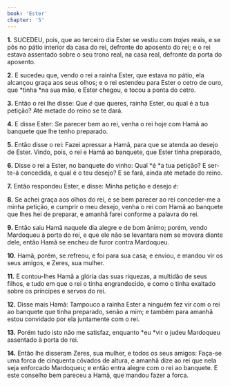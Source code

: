 ```yaml
---
book: 'Ester'
chapter: '5'
---
```


**1.** SUCEDEU, pois, que ao terceiro dia Ester se vestiu com *trajes* reais, e se pôs no pátio interior da casa do rei, defronte do aposento do rei; e o rei estava assentado sobre o seu trono real, na casa real, defronte da porta do aposento.

**2.** E sucedeu que, vendo o rei a rainha Ester, que estava no pátio, ela alcançou graça aos seus olhos; e o rei estendeu para Ester o cetro de ouro, que *tinha *na sua mão, e Ester chegou, e tocou a ponta do cetro.

**3.** Então o rei lhe disse: Que *é* que queres, rainha Ester, ou qual é a tua petição? Até metade do reino se te dará.

**4.** E disse Ester: Se parecer bem ao rei, venha o rei hoje com Hamã ao banquete que lhe tenho preparado.

**5.** Então disse o rei: Fazei apressar a Hamã, para que se atenda ao desejo de Ester. Vindo, pois, o rei e Hamã ao banquete, que Ester tinha preparado,

**6.** Disse o rei a Ester, no banquete do vinho: Qual *é *a tua petição? E ser-te-á concedida, e qual é o teu desejo? E se fará, ainda até metade do reino.

**7.** Então respondeu Ester, e disse: Minha petição e desejo *é:*

**8.** Se achei graça aos olhos do rei, e se bem parecer ao rei conceder-me a minha petição, e cumprir o meu desejo, venha o rei com Hamã ao banquete que lhes hei de preparar, e amanhã farei conforme a palavra do rei.

**9.** Então saiu Hamã naquele dia alegre e de bom ânimo; porém, vendo Mardoqueu à porta do rei, e que ele não se levantara nem se movera diante dele, então Hamã se encheu de furor contra Mardoqueu.

**10.** Hamã, porém, se refreou, e foi para sua casa; e enviou, e mandou vir os seus amigos, e Zeres, sua mulher.

**11.** E contou-lhes Hamã a glória das suas riquezas, a multidão de seus filhos, e tudo em que o rei o tinha engrandecido, e como o tinha exaltado sobre os príncipes e servos do rei.

**12.** Disse mais Hamã: Tampouco a rainha Ester a ninguém fez vir com o rei ao banquete que tinha preparado, senão a mim; e também para amanhã estou convidado por ela juntamente com o rei.

**13.** Porém tudo isto não me satisfaz, enquanto *eu *vir o judeu Mardoqueu assentado à porta do rei.

**14.** Então lhe disseram Zeres, sua mulher, e todos os seus amigos: Faça-se uma forca de cinquenta côvados de altura, e amanhã dize ao rei que nela seja enforcado Mardoqueu; e então entra alegre com o rei ao banquete. E este conselho bem pareceu a Hamã, que mandou fazer a forca.